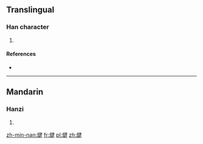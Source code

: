 ==Translingual==

===Han character===
{{Han char|rn=86|rad=火|as=09|sn=13|four=95840|canj=FNKQ}}

# {{defn|Han|sort=火09}}

====References====
* {{Han ref|kx=0677.240|dkj=19216|hdz=32211.070|uh=7161|ud=29025|bh=DE76|bd=56950}}

----

==Mandarin==

===Hanzi===
{{cmn-hanzi|pin=[[xìn]] ([[xin4]]), [[xiū]] ([[xiu1]]), [[xù]] ([[xu4]])|wg=hsin<sup>4</sup>, hsiu<sup>1</sup>, hsü<sup>4</sup>}}

# {{defn|lang=cmn|sort=火09}}

[[zh-min-nan:煡]]
[[fr:煡]]
[[pl:煡]]
[[zh:煡]]